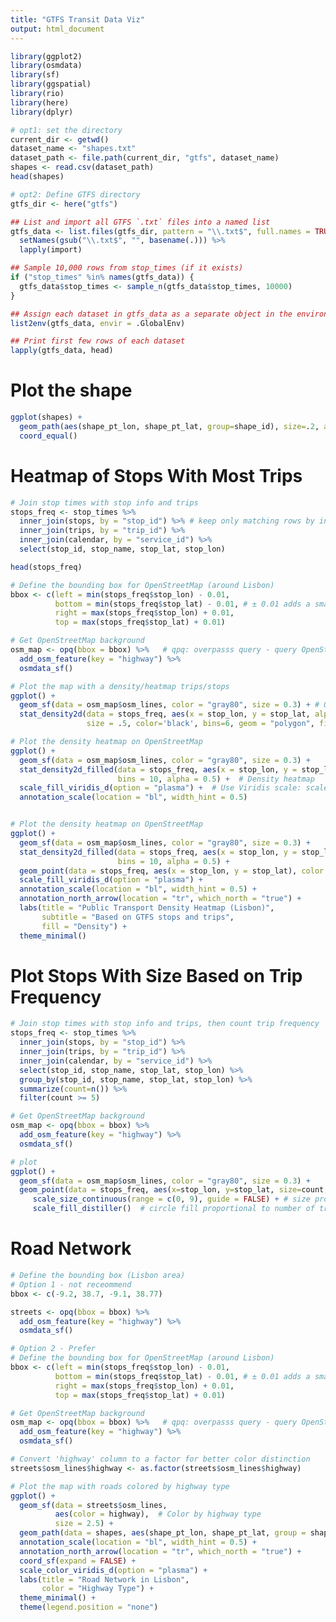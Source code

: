 ```yaml
---
title: "GTFS Transit Data Viz"
output: html_document
---
```


```r
library(ggplot2)
library(osmdata)
library(sf)
library(ggspatial)
library(rio)
library(here)
library(dplyr)
```

```r
# opt1: set the directory 
current_dir <- getwd()
dataset_name <- "shapes.txt"
dataset_path <- file.path(current_dir, "gtfs", dataset_name)
shapes <- read.csv(dataset_path)
head(shapes)

# opt2: Define GTFS directory 
gtfs_dir <- here("gtfs")

## List and import all GTFS `.txt` files into a named list
gtfs_data <- list.files(gtfs_dir, pattern = "\\.txt$", full.names = TRUE) %>%
  setNames(gsub("\\.txt$", "", basename(.))) %>%
  lapply(import)

## Sample 10,000 rows from stop_times (if it exists)
if ("stop_times" %in% names(gtfs_data)) {
  gtfs_data$stop_times <- sample_n(gtfs_data$stop_times, 10000)
}

## Assign each dataset in gtfs_data as a separate object in the environment
list2env(gtfs_data, envir = .GlobalEnv)

## Print first few rows of each dataset
lapply(gtfs_data, head)
```

# Plot the shape

```r
ggplot(shapes) +
  geom_path(aes(shape_pt_lon, shape_pt_lat, group=shape_id), size=.2, alpha=.1) +
  coord_equal()
```

# Heatmap of Stops With Most Trips

```r
# Join stop times with stop info and trips
stops_freq <- stop_times %>%
  inner_join(stops, by = "stop_id") %>% # keep only matching rows by inner join 
  inner_join(trips, by = "trip_id") %>%
  inner_join(calendar, by = "service_id") %>%
  select(stop_id, stop_name, stop_lat, stop_lon)

head(stops_freq)

# Define the bounding box for OpenStreetMap (around Lisbon)
bbox <- c(left = min(stops_freq$stop_lon) - 0.01, 
          bottom = min(stops_freq$stop_lat) - 0.01, # ± 0.01 adds a small buffer so the area is slightly larger than the dataset 
          right = max(stops_freq$stop_lon) + 0.01, 
          top = max(stops_freq$stop_lat) + 0.01)

# Get OpenStreetMap background
osm_map <- opq(bbox = bbox) %>%   # qpq: overpasss query - query OpenStreetMap (OSM) data via the Overpass API.
  add_osm_feature(key = "highway") %>%
  osmdata_sf()

# Plot the map with a density/heatmap trips/stops
ggplot() +
  geom_sf(data = osm_map$osm_lines, color = "gray80", size = 0.3) + # OSM background roads
  stat_density2d(data = stops_freq, aes(x = stop_lon, y = stop_lat, alpha=..level..), # variable transparency according to number of trips
                 size = .5, color='black', bins=6, geom = "polygon", fill='blue') # use 6 bins(transparency levels) to reprisent different densities

# Plot the density heatmap on OpenStreetMap
ggplot() +
  geom_sf(data = osm_map$osm_lines, color = "gray80", size = 0.3) + 
  stat_density2d_filled(data = stops_freq, aes(x = stop_lon, y = stop_lat, fill = ..level..), # level = category type (discrete)
                        bins = 10, alpha = 0.5) +  # Density heatmap
  scale_fill_viridis_d(option = "plasma") +  # Use Viridis scale: scale_fill_viridis_d NOT scale_fill_viridis_c because Discrete (factor) values
  annotation_scale(location = "bl", width_hint = 0.5) 


# Plot the density heatmap on OpenStreetMap
ggplot() +
  geom_sf(data = osm_map$osm_lines, color = "gray80", size = 0.3) + 
  stat_density2d_filled(data = stops_freq, aes(x = stop_lon, y = stop_lat, fill = ..level..),  # category 
                        bins = 10, alpha = 0.5) +  
  geom_point(data = stops_freq, aes(x = stop_lon, y = stop_lat), color = "black", size = 0.5, alpha = 0.7) + # Stops points
  scale_fill_viridis_d(option = "plasma") +  
  annotation_scale(location = "bl", width_hint = 0.5) + 
  annotation_north_arrow(location = "tr", which_north = "true") +
  labs(title = "Public Transport Density Heatmap (Lisbon)",
       subtitle = "Based on GTFS stops and trips",
       fill = "Density") +
  theme_minimal()
```

# Plot Stops With Size Based on Trip Frequency

```r
# Join stop times with stop info and trips, then count trip frequency
stops_freq <- stop_times %>%
  inner_join(stops, by = "stop_id") %>%
  inner_join(trips, by = "trip_id") %>%
  inner_join(calendar, by = "service_id") %>%
  select(stop_id, stop_name, stop_lat, stop_lon) %>% 
  group_by(stop_id, stop_name, stop_lat, stop_lon) %>% 
  summarize(count=n()) %>% 
  filter(count >= 5)

# Get OpenStreetMap background
osm_map <- opq(bbox = bbox) %>%   
  add_osm_feature(key = "highway") %>%
  osmdata_sf()

# plot
ggplot() +
  geom_sf(data = osm_map$osm_lines, color = "gray80", size = 0.3) +
  geom_point(data = stops_freq, aes(x=stop_lon, y=stop_lat, size=count, fill=count), shape=21, alpha=0.8, colour = "blue")+ 
     scale_size_continuous(range = c(0, 9), guide = FALSE) + # size proportional to number of trips
     scale_fill_distiller()  # circle fill proportional to number of trips
```

# Road Network 

```r
# Define the bounding box (Lisbon area)
# Option 1 - not receommend 
bbox <- c(-9.2, 38.7, -9.1, 38.77)

streets <- opq(bbox = bbox) %>%
  add_osm_feature(key = "highway") %>%
  osmdata_sf()

# Option 2 - Prefer
# Define the bounding box for OpenStreetMap (around Lisbon)
bbox <- c(left = min(stops_freq$stop_lon) - 0.01, 
          bottom = min(stops_freq$stop_lat) - 0.01, # ± 0.01 adds a small buffer so the area is slightly larger than the dataset 
          right = max(stops_freq$stop_lon) + 0.01, 
          top = max(stops_freq$stop_lat) + 0.01)

# Get OpenStreetMap background
osm_map <- opq(bbox = bbox) %>%   # qpq: overpasss query - query OpenStreetMap (OSM) data via the Overpass API.
  add_osm_feature(key = "highway") %>%
  osmdata_sf()
```

```r
# Convert 'highway' column to a factor for better color distinction
streets$osm_lines$highway <- as.factor(streets$osm_lines$highway)

# Plot the map with roads colored by highway type
ggplot() +
  geom_sf(data = streets$osm_lines, 
          aes(color = highway),  # Color by highway type
          size = 2.5) +
  geom_path(data = shapes, aes(shape_pt_lon, shape_pt_lat, group = shape_id), size = .1, alpha = .5, color='blue') + # adding GTFS shapes
  annotation_scale(location = "bl", width_hint = 0.5) +
  annotation_north_arrow(location = "tr", which_north = "true") +
  coord_sf(expand = FALSE) +
  scale_color_viridis_d(option = "plasma") +
  labs(title = "Road Network in Lisbon",
       color = "Highway Type") +
  theme_minimal() +
  theme(legend.position = "none") 
```
